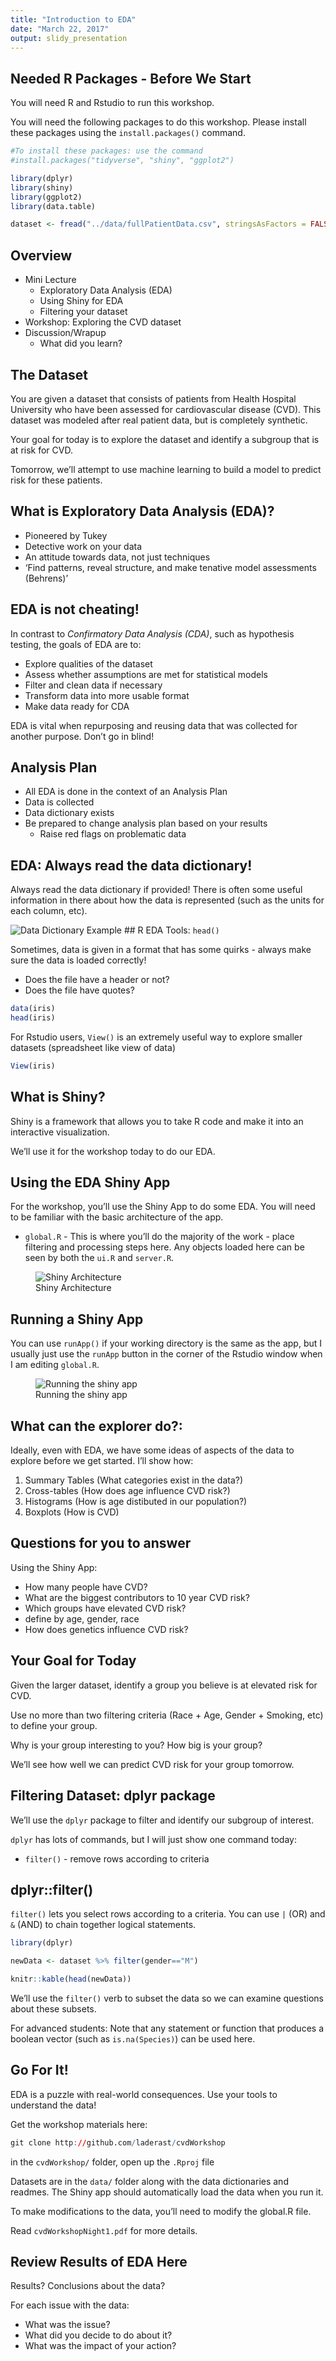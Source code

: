 ```yaml
---
title: "Introduction to EDA"
date: "March 22, 2017"
output: slidy_presentation
---
```


## Needed R Packages - Before We Start

You will need R and Rstudio to run this workshop.

You will need the following packages to do this workshop. Please install these packages using the `install.packages()` command.

```r
#To install these packages: use the command
#install.packages("tidyverse", "shiny", "ggplot2")

library(dplyr)
library(shiny)
library(ggplot2)
library(data.table)

dataset <- fread("../data/fullPatientData.csv", stringsAsFactors = FALSE)
```

## Overview

- Mini Lecture
    - Exploratory Data Analysis (EDA)
    - Using Shiny for EDA
    - Filtering your dataset
- Workshop: Exploring the CVD dataset
- Discussion/Wrapup
    - What did you learn?
    
## The Dataset

You are given a dataset that consists of patients from Health Hospital University who have been assessed for cardiovascular disease (CVD). This dataset was modeled after real patient data, but is completely synthetic.

Your goal for today is to explore the dataset and identify a subgroup that is at risk for CVD.

Tomorrow, we'll attempt to use machine learning to build a model to predict risk for these patients.

## What is Exploratory Data Analysis (EDA)?

- Pioneered by Tukey
- Detective work on your data
- An attitude towards data, not just techniques
- 'Find patterns, reveal structure, and make tenative model assessments (Behrens)'

## EDA is not cheating!

In contrast to *Confirmatory Data Analysis (CDA)*, such as hypothesis testing, the goals of EDA are to:

- Explore qualities of the dataset
- Assess whether assumptions are met for statistical models
- Filter and clean data if necessary
- Transform data into more usable format
- Make data ready for CDA

EDA is vital when repurposing and reusing data that was collected for another purpose. Don't go in blind!

## Analysis Plan

- All EDA is done in the context of an Analysis Plan
- Data is collected
- Data dictionary exists
- Be prepared to change analysis plan based on your results
    - Raise red flags on problematic data

## EDA: Always read the data dictionary!

Always read the data dictionary if provided! There is often some useful information in there about how the data is represented (such as the units for each column, etc).

![Data Dictionary Example](image/dataDictionary.png)
## R EDA Tools: `head()`

Sometimes, data is given in a format that has some quirks - always make sure the data is loaded correctly!

- Does the file have a header or not?
- Does the file have quotes?

```r
data(iris)
head(iris)
```

For Rstudio users, `View()` is an extremely useful way to explore smaller datasets (spreadsheet like view of data)

```r
View(iris)
```

## What is Shiny?

Shiny is a framework that allows you to take R code and make it into an interactive visualization. 

We'll use it for the workshop today to do our EDA.

## Using the EDA Shiny App

For the workshop, you'll use the Shiny App to do some EDA. You will need to be familiar with the basic architecture of the app.

- `global.R` - This is where you'll do the majority of the work - place filtering and processing steps here. Any objects loaded here can be seen by both the `ui.R` and `server.R`.

![Shiny Architecture](image/shinyArchitecture.png)

## Running a Shiny App

You can use `runApp()` if your working directory is the same as the app, but I usually just use the `runApp` button in the corner of the Rstudio window when I am editing `global.R`.

![Running the shiny app](image/runningShinyApps.png)

## What can the explorer do?:

Ideally, even with EDA, we have some ideas of aspects of the data to explore before we get started. I'll show how:

1.  Summary Tables (What categories exist in the data?)
2.  Cross-tables (How does age influence CVD risk?)
3.  Histograms (How is age distibuted in our population?)
4.  Boxplots (How is CVD)

## Questions for you to answer

Using the Shiny App:

 + How many people have CVD?
 + What are the biggest contributors to 10 year CVD risk?
 + Which groups have elevated CVD risk?
  + define by age, gender, race
 + How does genetics influence CVD risk?
 
## Your Goal for Today

Given the larger dataset, identify a group you believe is at elevated risk for CVD.

Use no more than two filtering criteria (Race + Age, Gender + Smoking, etc) to define your group. 

Why is your group interesting to you? How big is your group?

We'll see how well we can predict CVD risk for your group tomorrow.

## Filtering Dataset: dplyr package

We'll use the `dplyr` package to filter and identify our subgroup of interest.

`dplyr` has lots of commands, but I will just show one command today: 

- `filter()` - remove rows according to criteria

## dplyr::filter()

`filter()` lets you select rows according to a criteria. You can use `|` (OR) and `&` (AND) to chain together logical statements.

```r
library(dplyr)

newData <- dataset %>% filter(gender=="M")

knitr::kable(head(newData))
```

We'll use the `filter()` verb to subset the data so we can examine questions about these subsets.

For advanced students: Note that any statement or function that produces a boolean vector (such as `is.na(Species)`) can be used here.

## Go For It!

EDA is a puzzle with real-world consequences. Use your tools to understand the data!

Get the workshop materials here:

```r
git clone http://github.com/laderast/cvdWorkshop
```

in the `cvdWorkshop/` folder, open up the `.Rproj` file

Datasets are in the `data/` folder along with the data dictionaries and readmes. The Shiny app should automatically load the data when you run it.

To make modifications to the data, you'll need to modify the global.R file.

Read `cvdWorkshopNight1.pdf` for more details.

## Review Results of EDA Here

Results? Conclusions about the data?

For each issue with the data: 

- What was the issue?
- What did you decide to do about it?
- What was the impact of your action?


